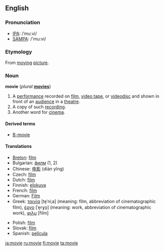 ==English==

===Pronunciation===
*[[w:IPA|IPA]]: /ˈmuːvi/
*[[w:SAMPA|SAMPA]]: /'mu:vi/

===Etymology===
From [[moving]] [[picture]].

===Noun===
'''movie''' (''plural'' '''[[movies]]''')

# A [[performance]] recorded on [[film]], [[video tape]], or [[videodisc]] and shown in front of an [[audience]] in a [[theatre]].
# A copy of such [[recording]].
# Another word for [[cinema]].

====Derived terms====
* [[B-movie]]

====Translations====
{{top}}
*[[Breton]]: [[film]] {{m}}
*Bulgarian: [[филм]] {{m}} (1, 2)
*Chinese: [[电影]] (diàn yĭng)
*Czech: [[film]] {{m}}
*Dutch: [[film]] {{m}}
*Finnish: [[elokuva]]
*French: [[film]] {{m}}
*German: [[Film]] {{m}}
*Greek: [[ταινία]] [te̞ˈniˌa] {{f}} (meaning: film, abbreviation of cinematographic film), [[έργο]] [ˈe̞rɣo̞] {{n}} (meaning: work, abbreviation of cinematographic work), [[φιλμ]] [film] {{n}}
{{mid}}
*Polish: [[film]] {{m}}
*Slovak: [[film#Slovak|film]] {{m}}
*Spanish: [[película]] {{f}}
{{bottom}}

[[ja:movie]]
[[ru:movie]]
[[fi:movie]]
[[ta:movie]]